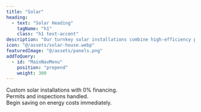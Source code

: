 ```yaml
---
title: "Solar"
heading: 
  - text: "Solar Heading"
    tagName: "h1"
    class: "h1 text-accent"
description: "Our turnkey solar installations combine high-efficiency panels, smart inverters, and hassle-free 0% financing, with full permit handling and monitoring to maximize your energy savings from day one."
icon: "@/assets/solar-house.webp"
featuredImage: "@/assets/panels.png"
addToQuery:
  - id: "MainNavMenu"
    position: "prepend"
    weight: 300
---
```

Custom solar installations with 0% financing.  
Permits and inspections handled.  
Begin saving on energy costs immediately.  

